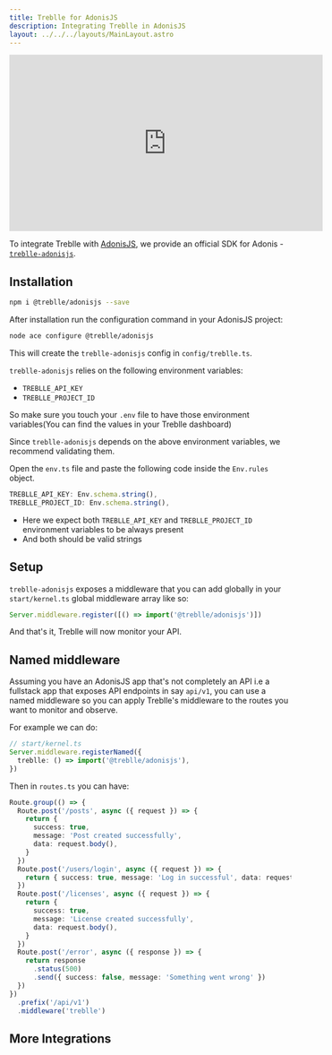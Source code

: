 ```yaml
---
title: Treblle for AdonisJS
description: Integrating Treblle in AdonisJS
layout: ../../../layouts/MainLayout.astro
---
```



<iframe
  width="560"
  height="315"
  src="https://www.youtube.com/embed/nHJO9oJhWRw"
  aria-label="YouTube video player"
  frameborder="0"
  allow="accelerometer; autoplay; clipboard-write; encrypted-media; gyroscope; picture-in-picture; web-share"
  allowfullscreen
></iframe>

To integrate Treblle with [AdonisJS](https://adonisjs.com), we provide an official SDK for Adonis - [`treblle-adonisjs`](https://github.com/Treblle/treblle-adonisjs).

## Installation

```sh
npm i @treblle/adonisjs --save
```

After installation run the configuration command in your AdonisJS project:

```sh
node ace configure @treblle/adonisjs
```

This will create the `treblle-adonisjs` config in `config/treblle.ts`.

`treblle-adonisjs` relies on the following environment variables:

- `TREBLLE_API_KEY`
- `TREBLLE_PROJECT_ID`

So make sure you touch your `.env` file to have those environment variables(You can find the values in your Treblle dashboard)

Since `treblle-adonisjs` depends on the above environment variables, we recommend validating them.

Open the `env.ts` file and paste the following code inside the `Env.rules` object.

```ts
TREBLLE_API_KEY: Env.schema.string(),
TREBLLE_PROJECT_ID: Env.schema.string(),
```

- Here we expect both `TREBLLE_API_KEY` and `TREBLLE_PROJECT_ID` environment variables to be always present
- And both should be valid strings

## Setup

`treblle-adonisjs` exposes a middleware that you can add globally in your `start/kernel.ts` global middleware array like so:

```ts
Server.middleware.register([() => import('@treblle/adonisjs')])
```

And that's it, Treblle will now monitor your API.

## Named middleware

Assuming you have an AdonisJS app that's not completely an API i.e a fullstack app that exposes API endpoints in say `api/v1`, you can use a named middleware so you can apply Treblle's middleware to the routes you want to monitor and observe.

For example we can do:

```ts
// start/kernel.ts
Server.middleware.registerNamed({
  treblle: () => import('@treblle/adonisjs'),
})
```

Then in `routes.ts` you can have:

```ts
Route.group(() => {
  Route.post('/posts', async ({ request }) => {
    return {
      success: true,
      message: 'Post created successfully',
      data: request.body(),
    }
  })
  Route.post('/users/login', async ({ request }) => {
    return { success: true, message: 'Log in successful', data: request.body() }
  })
  Route.post('/licenses', async ({ request }) => {
    return {
      success: true,
      message: 'License created successfully',
      data: request.body(),
    }
  })
  Route.post('/error', async ({ response }) => {
    return response
      .status(500)
      .send({ success: false, message: 'Something went wrong' })
  })
})
  .prefix('/api/v1')
  .middleware('treblle')
```

## More Integrations

<TreblleIntegrations />
